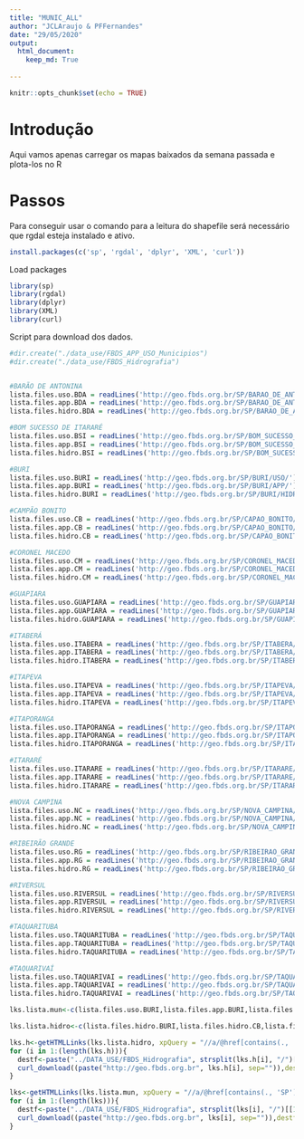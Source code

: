 ```yaml
---
title: "MUNIC_ALL"
author: "JCLAraujo & PFFernandes"
date: "29/05/2020"
output: 
  html_document:
    keep_md: True
  
---
```

```r
knitr::opts_chunk$set(echo = TRUE)
```

# Introdução
Aqui vamos apenas carregar os mapas baixados da semana passada e plota-los no R

# Passos
Para conseguir usar o comando para a leitura do shapefile será necessário que rgdal esteja instalado e ativo.
```r
install.packages(c('sp', 'rgdal', 'dplyr', 'XML', 'curl'))
```

Load packages
```r

library(sp)
library(rgdal)
library(dplyr)
library(XML)
library(curl)
```

Script para download dos dados.
```r
#dir.create("./data_use/FBDS_APP_USO_Municipios")
#dir.create("./data_use/FBDS_Hidrografia")


#BARÃO DE ANTONINA
lista.files.uso.BDA = readLines('http://geo.fbds.org.br/SP/BARAO_DE_ANTONINA/USO/')
lista.files.app.BDA = readLines('http://geo.fbds.org.br/SP/BARAO_DE_ANTONINA/APP/')
lista.files.hidro.BDA = readLines('http://geo.fbds.org.br/SP/BARAO_DE_ANTONINA/HIDROGRAFIA/')

#BOM SUCESSO DE ITARARÉ
lista.files.uso.BSI = readLines('http://geo.fbds.org.br/SP/BOM_SUCESSO_DE_ITARARE/USO/')
lista.files.app.BSI = readLines('http://geo.fbds.org.br/SP/BOM_SUCESSO_DE_ITARARE/APP/')
lista.files.hidro.BSI = readLines('http://geo.fbds.org.br/SP/BOM_SUCESSO_DE_ITARARE/HIDROGRAFIA/')

#BURI
lista.files.uso.BURI = readLines('http://geo.fbds.org.br/SP/BURI/USO/')
lista.files.app.BURI = readLines('http://geo.fbds.org.br/SP/BURI/APP/')
lista.files.hidro.BURI = readLines('http://geo.fbds.org.br/SP/BURI/HIDROGRAFIA/')

#CAMPÃO BONITO
lista.files.uso.CB = readLines('http://geo.fbds.org.br/SP/CAPAO_BONITO/USO/')
lista.files.app.CB = readLines('http://geo.fbds.org.br/SP/CAPAO_BONITO/APP/')
lista.files.hidro.CB = readLines('http://geo.fbds.org.br/SP/CAPAO_BONITO/HIDROGRAFIA/')

#CORONEL MACEDO
lista.files.uso.CM = readLines('http://geo.fbds.org.br/SP/CORONEL_MACEDO/USO/')
lista.files.app.CM = readLines('http://geo.fbds.org.br/SP/CORONEL_MACEDO/APP/')
lista.files.hidro.CM = readLines('http://geo.fbds.org.br/SP/CORONEL_MACEDO/HIDROGRAFIA/')

#GUAPIARA
lista.files.uso.GUAPIARA = readLines('http://geo.fbds.org.br/SP/GUAPIARA/USO/')
lista.files.app.GUAPIARA = readLines('http://geo.fbds.org.br/SP/GUAPIARA/APP/')
lista.files.hidro.GUAPIARA = readLines('http://geo.fbds.org.br/SP/GUAPIARA/HIDROGRAFIA/')

#ITABERÁ
lista.files.uso.ITABERA = readLines('http://geo.fbds.org.br/SP/ITABERA/USO/')
lista.files.app.ITABERA = readLines('http://geo.fbds.org.br/SP/ITABERA/APP/')
lista.files.hidro.ITABERA = readLines('http://geo.fbds.org.br/SP/ITABERA/HIDROGRAFIA/')

#ITAPEVA
lista.files.uso.ITAPEVA = readLines('http://geo.fbds.org.br/SP/ITAPEVA/USO/')
lista.files.app.ITAPEVA = readLines('http://geo.fbds.org.br/SP/ITAPEVA/APP/')
lista.files.hidro.ITAPEVA = readLines('http://geo.fbds.org.br/SP/ITAPEVA/HIDROGRAFIA/')

#ITAPORANGA
lista.files.uso.ITAPORANGA = readLines('http://geo.fbds.org.br/SP/ITAPORANGA/USO/')
lista.files.app.ITAPORANGA = readLines('http://geo.fbds.org.br/SP/ITAPORANGA/APP/')
lista.files.hidro.ITAPORANGA = readLines('http://geo.fbds.org.br/SP/ITAPORANGA/HIDROGRAFIA/')

#ITARARÉ
lista.files.uso.ITARARE = readLines('http://geo.fbds.org.br/SP/ITARARE/USO/')
lista.files.app.ITARARE = readLines('http://geo.fbds.org.br/SP/ITARARE/APP/')
lista.files.hidro.ITARARE = readLines('http://geo.fbds.org.br/SP/ITARARE/HIDROGRAFIA/')

#NOVA CAMPINA
lista.files.uso.NC = readLines('http://geo.fbds.org.br/SP/NOVA_CAMPINA/USO/')
lista.files.app.NC = readLines('http://geo.fbds.org.br/SP/NOVA_CAMPINA/APP/')
lista.files.hidro.NC = readLines('http://geo.fbds.org.br/SP/NOVA_CAMPINA/HIDROGRAFIA/')

#RIBEIRÃO GRANDE
lista.files.uso.RG = readLines('http://geo.fbds.org.br/SP/RIBEIRAO_GRANDE/USO/')
lista.files.app.RG = readLines('http://geo.fbds.org.br/SP/RIBEIRAO_GRANDE/APP/')
lista.files.hidro.RG = readLines('http://geo.fbds.org.br/SP/RIBEIRAO_GRANDE/HIDROGRAFIA/')

#RIVERSUL
lista.files.uso.RIVERSUL = readLines('http://geo.fbds.org.br/SP/RIVERSUL/USO/')
lista.files.app.RIVERSUL = readLines('http://geo.fbds.org.br/SP/RIVERSUL/APP/')
lista.files.hidro.RIVERSUL = readLines('http://geo.fbds.org.br/SP/RIVERSUL/HIDROGRAFIA/')

#TAQUARITUBA
lista.files.uso.TAQUARITUBA = readLines('http://geo.fbds.org.br/SP/TAQUARITUBA/USO/')
lista.files.app.TAQUARITUBA = readLines('http://geo.fbds.org.br/SP/TAQUARITUBA/APP/')
lista.files.hidro.TAQUARITUBA = readLines('http://geo.fbds.org.br/SP/TAQUARITUBA/HIDROGRAFIA/')

#TAQUARIVAÍ
lista.files.uso.TAQUARIVAI = readLines('http://geo.fbds.org.br/SP/TAQUARIVAI/USO/')
lista.files.app.TAQUARIVAI = readLines('http://geo.fbds.org.br/SP/TAQUARIVAI/APP/')
lista.files.hidro.TAQUARIVAI = readLines('http://geo.fbds.org.br/SP/TAQUARIVAI/HIDROGRAFIA/')

lks.lista.mun<-c(lista.files.uso.BURI,lista.files.app.BURI,lista.files.uso.CB,lista.files.app.CB,lista.files.uso.BDA,lista.files.app.BDA,lista.files.uso.BSI,lista.files.app.BSI,lista.files.uso.CM,lista.files.app.CM,lista.files.uso.GUAPIARA,lista.files.app.GUAPIARA,lista.files.uso.ITABERA,lista.files.app.ITABERA,lista.files.uso.ITAPEVA,lista.files.app.ITAPEVA,lista.files.uso.ITAPORANGA,lista.files.app.ITAPORANGA,lista.files.uso.ITARARE,lista.files.app.ITARARE,lista.files.uso.NC,lista.files.app.NC,lista.files.uso.RG,lista.files.app.RG,lista.files.uso.RIVERSUL,lista.files.app.RIVERSUL,lista.files.uso.TAQUARITUBA,lista.files.app.TAQUARITUBA,lista.files.uso.TAQUARIVAI,lista.files.app.TAQUARIVAI)

lks.lista.hidro<-c(lista.files.hidro.BURI,lista.files.hidro.CB,lista.files.hidro.BDA,lista.files.hidro.BSI,lista.files.hidro.CM,lista.files.hidro.GUAPIARA,lista.files.hidro.ITABERA,lista.files.hidro.ITAPEVA,lista.files.hidro.ITAPORANGA,lista.files.hidro.ITARARE,lista.files.hidro.NC,lista.files.hidro.RG,lista.files.hidro.RIVERSUL,lista.files.hidro.TAQUARITUBA,lista.files.hidro.TAQUARIVAI)

lks.h<-getHTMLLinks(lks.lista.hidro, xpQuery = "//a/@href[contains(., 'SP')]")
for (i in 1:(length(lks.h))){
  destf<-paste("../DATA_USE/FBDS_Hidrografia", strsplit(lks.h[i], "/")[[1]][5], sep="/")
  curl_download((paste("http://geo.fbds.org.br", lks.h[i], sep="")),destfile = destf)
}

lks<-getHTMLLinks(lks.lista.mun, xpQuery = "//a/@href[contains(., 'SP')]")
for (i in 1:(length(lks))){
  destf<-paste("../DATA_USE/FBDS_Hidrografia", strsplit(lks[i], "/")[[1]][5], sep="/")
  curl_download((paste("http://geo.fbds.org.br", lks[i], sep="")),destfile = destf)
}
```




